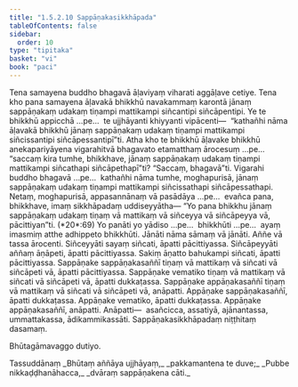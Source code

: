 ```yaml
---
title: "1.5.2.10 Sappāṇakasikkhāpada"
tableOfContents: false
sidebar:
  order: 10
type: "tipitaka"
basket: "vi"
book: "paci"
---
```



<DynamicBreadcrumb />

<Division number="139" book="paci" e="ch" v="2" p="69">

<Paragraph number="473" book="paci">
Tena samayena buddho bhagavā āḷaviyaṃ viharati aggāḷave cetiye. Tena kho pana samayena āḷavakā bhikkhū navakammaṃ karontā jānaṃ sappāṇakaṃ udakaṃ tiṇampi mattikampi siñcantipi siñcāpentipi. Ye te bhikkhū appicchā …pe…  te ujjhāyanti khiyyanti vipācenti—  “kathañhi nāma āḷavakā bhikkhū jānaṃ sappāṇakaṃ udakaṃ tiṇampi mattikampi siñcissantipi siñcāpessantipī”ti. Atha kho te bhikkhū āḷavake bhikkhū anekapariyāyena vigarahitvā bhagavato etamatthaṃ ārocesuṃ …pe…  “saccaṃ kira tumhe, bhikkhave, jānaṃ sappāṇakaṃ udakaṃ tiṇampi mattikampi siñcathapi siñcāpethapī”ti? “Saccaṃ, bhagavā”ti. Vigarahi buddho bhagavā …pe…  kathañhi nāma tumhe, moghapurisā, jānaṃ sappāṇakaṃ udakaṃ tiṇampi mattikampi siñcissathapi siñcāpessathapi. Netaṃ, moghapurisā, appasannānaṃ vā pasādāya …pe…  evañca pana, bhikkhave, imaṃ sikkhāpadaṃ uddiseyyātha—
</Paragraph>

</Division>
<Division number="140" book="paci" e="ch" v="2" p="70">

<Paragraph number="474" book="paci">
<Emphasis>“Yo pana bhikkhu jānaṃ sappāṇakaṃ udakaṃ tiṇaṃ vā mattikaṃ vā siñceyya vā siñcāpeyya vā, pācittiyan”</Emphasis>ti. (*20*:<Emphasis>69</Emphasis>)
</Paragraph>

</Division>
<Division number="141" book="paci" e="ch" v="2" p="70">

<Paragraph number="475" book="paci">
<Emphasis>Yo panā</Emphasis>ti yo yādiso …pe…  <Emphasis>bhikkhū</Emphasis>ti …pe…  ayaṃ imasmiṃ atthe adhippeto bhikkhūti.
</Paragraph>

<Paragraph number="476" book="paci">
<Emphasis>Jānāti</Emphasis> nāma sāmaṃ vā jānāti. Aññe vā tassa ārocenti.
</Paragraph>

<Paragraph number="477" book="paci">
<Emphasis>Siñceyyā</Emphasis>ti sayaṃ siñcati, āpatti pācittiyassa.
</Paragraph>

<Paragraph number="478" book="paci">
<Emphasis>Siñcāpeyyā</Emphasis>ti aññaṃ āṇāpeti, āpatti pācittiyassa. Sakiṃ āṇatto bahukampi siñcati, āpatti pācittiyassa.
</Paragraph>

</Division>
<Division number="142" book="paci" e="ch" v="2" p="70">

<Paragraph number="479" book="paci">
Sappāṇake sappāṇakasaññī tiṇaṃ vā mattikaṃ vā siñcati vā siñcāpeti vā, āpatti pācittiyassa. Sappāṇake vematiko tiṇaṃ vā mattikaṃ vā siñcati vā siñcāpeti vā, āpatti dukkaṭassa. Sappāṇake appāṇakasaññī tiṇaṃ vā mattikaṃ vā siñcati vā siñcāpeti vā, anāpatti. Appāṇake sappāṇakasaññī, āpatti dukkaṭassa. Appāṇake vematiko, āpatti dukkaṭassa. Appāṇake appāṇakasaññī, anāpatti.
</Paragraph>

</Division>
<Division number="143" book="paci" e="ch" v="2" p="70">

<Paragraph number="480" book="paci">
Anāpatti—  asañcicca, assatiyā, ajānantassa, ummattakassa, ādikammikassāti.

</Paragraph>
</Division>

<Paragraph number="481" type="center" book="paci">
Sappāṇakasikkhāpadaṃ niṭṭhitaṃ dasamaṃ.

  
Bhūtagāmavaggo dutiyo.



</Paragraph>

<Paragraph number="482" type="center" book="paci">
Tassuddānaṃ


</Paragraph>

<Paragraph number="483" type="verses" book="paci">
_Bhūtaṃ aññāya ujjhāyaṃ,_  
_pakkamantena te duve;_  
_Pubbe nikkaḍḍhanāhacca,_  
_dvāraṃ sappāṇakena cāti._
</Paragraph>